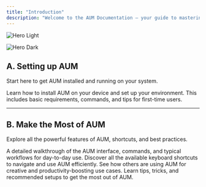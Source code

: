 ```yaml
---
title: "Introduction"
description: "Welcome to the AUM Documentation – your guide to mastering it!"
---
```


<img
  className="block dark:hidden"
  src="/Screenshot2025-04-02at13.26.27.png"
  alt="Hero Light"
  title=""
/>

<img
  className="hidden dark:block"
  src="/Screenshot2025-04-02at13.26.27.png"
  alt="Hero Dark"
/>

## A. Setting up AUM

Start here to get AUM installed and running on your system.

<CardGroup cols="1">
  <Card title="1. Install AUM" icon="download" href="/install">
    Learn how to install AUM on your device and set up your environment. This includes basic requirements, commands, and tips for first-time users.
  </Card>
</CardGroup>

---

## B. Make the Most of AUM

Explore all the powerful features of AUM, shortcuts, and best practices.

<CardGroup cols="2">
  <Card title="1. How to Use AUM" icon="play" href="/getting-started">
    A detailed walkthrough of the AUM interface, commands, and typical workflows for day-to-day use.
  </Card>
  <Card title="2. Shortcuts" icon="keyboard" href="/shortcuts">
    Discover all the available keyboard shortcuts to navigate and use AUM efficiently.
  </Card>
  <Card title="3. Get Inspiration" icon="sparkles" href="/examples">
    See how others are using AUM for creative and productivity-boosting use cases.
  </Card>
  <Card title="4. Best Practices" icon="lightbulb" href="/best-practices">
    Learn tips, tricks, and recommended setups to get the most out of AUM.
  </Card>
</CardGroup>
